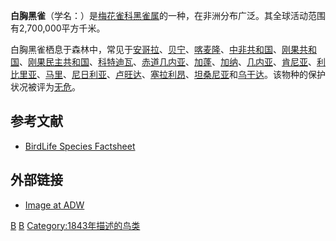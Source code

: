 {{multiple issues|
{{copy edit|time=2013-11-05T15:08:54+00:00}}
{{expand|time=2013-11-05T15:08:54+00:00}}
{{refimprove|time=2013-11-05T15:08:54+00:00}}
}}
{{Speciesbox 
| taxon = Nigrita fusconota
| image = Nigrita fusconotus uropygialis 1869.jpg
| status = LC 
| status_system = IUCN3.1
| authority = {{link-en|路易斯·弗雷泽|Louis Fraser|Fraser}}, 1843
}}

'''白胸黑雀'''（学名：{{lang|la|''Nigrita fusconota''}}）是[[梅花雀科|梅花雀科]][[黑雀属|黑雀属]]的一种，在非洲分布广泛。其全球活动范围有2,700,000平方千米。

白胸黑雀栖息于森林中，常见于[[安哥拉|安哥拉]]、[[贝宁|贝宁]]、[[喀麦隆|喀麦隆]]、[[中非共和国|中非共和国]]、[[刚果共和国|刚果共和国]]、[[刚果民主共和国|刚果民主共和国]]、[[科特迪瓦|科特迪瓦]]、[[赤道几内亚|赤道几内亚]]、[[加蓬|加蓬]]、[[加纳|加纳]]、[[几内亚|几内亚]]、[[肯尼亚|肯尼亚]]、[[利比里亚|利比里亚]]、[[马里|马里]]、[[尼日利亚|尼日利亚]]、[[卢旺达|卢旺达]]、[[塞拉利昂|塞拉利昂]]、[[坦桑尼亚|坦桑尼亚]]和[[乌干达|乌干达]]。该物种的保护状况被评为[[无危|无危]]。

== 参考文献 ==
*[http://www.birdlife.org/datazone/species/index.html?action=SpcHTMDetails.asp&sid=8600&m=0 BirdLife Species Factsheet] {{Wayback|url=http://www.birdlife.org/datazone/species/index.html?action=SpcHTMDetails.asp&sid=8600&m=0 |date=20090104152519 }}

== 外部链接 ==
*[http://animaldiversity.ummz.umich.edu/site/resources/grzimek_birds/Estrilididae/Nigrita_fusconota.jpg/view.html Image at ADW] {{Wayback|url=http://animaldiversity.ummz.umich.edu/site/resources/grzimek_birds/Estrilididae/Nigrita_fusconota.jpg/view.html |date=20110616073710 }}
{{Taxonbar|from=Q572702}}
{{雀形目小作品}}
[[Category:黑雀属|B]]
[[Category:撒哈拉以南非洲鸟类|B]]
[[Category:1843年描述的鸟类|Category:1843年描述的鸟类]]